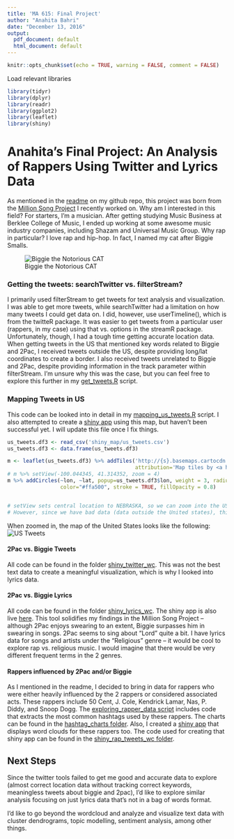 ```yaml
---
title: 'MA 615: Final Project'
author: "Anahita Bahri"
date: "December 13, 2016"
output:
  pdf_document: default
  html_document: default
---
```


```r
knitr::opts_chunk$set(echo = TRUE, warning = FALSE, comment = FALSE)
```

Load relevant libraries
```r
library(tidyr) 
library(dplyr) 
library(readr) 
library(ggplot2) 
library(leaflet)
library(shiny)
```

# Anahita's Final Project: An Analysis of Rappers Using Twitter and Lyrics Data
As mentioned in the [readme](https://github.com/anahitabahri/Rap-Twitter-Analysis/blob/master/README.md) on my github repo, this project was born from the [Million Song Project](https://github.com/anahitabahri/Million-Song-Project) I recently worked on. Why am I interested in this field? For starters, I'm a musician. After getting studying Music Business at Berklee College of Music, I ended up working at some awesome music industry companies, including Shazam and Universal Music Group. Why rap in particular? I love rap and hip-hop. In fact, I named my cat after Biggie Smalls.

![Biggie the Notorious CAT](https://s28.postimg.org/rc9wg4nod/IMG_7980_1.jpg)


### Getting the tweets: searchTwitter vs. filterStream?
I primarily used filterStream to get tweets for text analysis and visualization. I was able to get more tweets, while searchTwitter had a limitation on how many tweets I could get data on. I did, however, use userTimeline(), which is from the twitteR package. It was easier to get tweets from a particular user (rappers, in my case) using that vs. options in the streamR package. Unfortunately, though, I had a tough time getting accurate location data. When getting tweets in the US that mentioned key words related to Biggie and 2Pac, I received tweets outside the US, despite providing long/lat coordinates to create a border. I also received tweets unrelated to Biggie and 2Pac, despite providing information in the track parameter within filterStream. I'm unsure why this was the case, but you can feel free to explore this further in my [get_tweets.R](https://github.com/anahitabahri/Rap-Twitter-Analysis/blob/master/get_tweets.R) script.


### Mapping Tweets in US
This code can be looked into in detail in my [mapping_us_tweets.R](https://github.com/anahitabahri/Rap-Twitter-Analysis/blob/master/mapping_us_tweets.R) script. I also attempted to create a [shiny app](https://github.com/anahitabahri/Rap-Twitter-Analysis/tree/master/shiny_map) using this map, but haven't been successful yet. I will update this file once I fix things. 
```r
us_tweets.df3 <- read_csv('shiny_map/us_tweets.csv')
us_tweets.df3 <- data.frame(us_tweets.df3)

m <- leaflet(us_tweets.df3) %>% addTiles('http://{s}.basemaps.cartocdn.com/dark_all/{z}/{x}/{y}.png', 
                                         attribution='Map tiles by <a href="http://stamen.com">Stamen Design</a>, <a href="http://creativecommons.org/licenses/by/3.0">CC BY 3.0</a> &mdash; Map data &copy; <a href="http://www.openstreetmap.org/copyright">OpenStreetMap</a>') 
# m %>% setView(-100.044345, 41.314352, zoom = 4)
m %>% addCircles(~lon, ~lat, popup=us_tweets.df3$lon, weight = 3, radius=40, 
                 color="#ffa500", stroke = TRUE, fillOpacity = 0.8) 


# setView sets central location to NEBRASKA, so we can zoom into the US.
# However, since we have bad data (data outside the United states), this doesn't work.
```

When zoomed in, the map of the United States looks like the following:  
![US Tweets](https://github.com/anahitabahri/Rap-Twitter-Analysis/raw/master/shiny_map/leaflet_map.png)


#### 2Pac vs. Biggie Tweets
All code can be found in the folder [shiny_twitter_wc](https://github.com/anahitabahri/Rap-Twitter-Analysis/tree/master/shiny_twitter_wc). This was not the best text data to create a meaningful visualization, which is why I looked into lyrics data.

#### 2Pac vs. Biggie Lyrics
All code can be found in the folder [shiny_lyrics_wc](https://github.com/anahitabahri/Rap-Twitter-Analysis/tree/master/shiny_lyrics_wc). The shiny app is also live [here](https://anahita.shinyapps.io/shiny_lyrics_wc/). This tool solidifies my findings in the Million Song Project -- although 2Pac enjoys swearing to an extent, Biggie surpasses him in swearing in songs. 2Pac seems to sing about "Lord" quite a bit. I have lyrics data for songs and artists under the "Religious" genre -- it would be cool to explore rap vs. religious music. I would imagine that there would be very different frequent terms in the 2 genres.

#### Rappers influenced by 2Pac and/or Biggie
As I mentioned in the readme, I decided to bring in data for rappers who were either heavily influenced by the 2 rappers or considered associated acts. These rappers include 50 Cent, J. Cole, Kendrick Lamar, Nas, P. Diddy, and Snoop Dogg. The [exploring_rapper_data script](https://github.com/anahitabahri/Rap-Twitter-Analysis/blob/master/exploring_rapper_data.R) includes code that extracts the most common hashtags used by these rappers. The charts can be found in the [hashtag_charts folder](https://github.com/anahitabahri/Rap-Twitter-Analysis/tree/master/hashtag_charts). Also, I created a [shiny app](https://anahita.shinyapps.io/shiny_rap_tweets_wc/) that displays word clouds for these rappers too. The code used for creating that shiny app can be found in the [shiny_rap_tweets_wc folder](https://github.com/anahitabahri/Rap-Twitter-Analysis/tree/master/shiny_rap_tweets_wc).

## Next Steps
Since the twitter tools failed to get me good and accurate data to explore (almost correct location data without tracking correct keywords, meaningless tweets about biggie and 2pac), I'd like to explore similar analysis focusing on just lyrics data that's not in a bag of words format.  
  
I'd like to go beyond the wordcloud and analyze and visualize text data with cluster dendrograms, topic modelling, sentiment analysis, among other things. 

